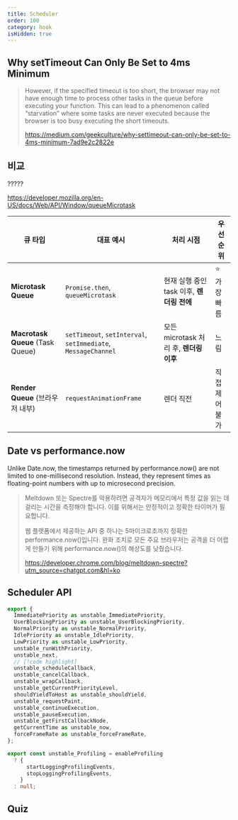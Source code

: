 ```yaml
---
title: Scheduler
order: 100
category: hook
isHidden: true
---
```





## Why setTimeout Can Only Be Set to 4ms Minimum

> However, if the specified timeout is too short, the browser may not have enough time to process other tasks in the queue before executing your function. This can lead to a phenomenon called “starvation” where some tasks are never executed because the browser is too busy executing the short timeouts.
> 
> https://medium.com/geekculture/why-settimeout-can-only-be-set-to-4ms-minimum-7ad9e2c2822e


## 비교

<Compare client:idle/>

?????

https://developer.mozilla.org/en-US/docs/Web/API/Window/queueMicrotask

| 큐 타입 | 대표 예시 | 처리 시점 | 우선순위 |
|---------|-----------|-----------|-----------|
| **Microtask Queue** | `Promise.then`, `queueMicrotask` | 현재 실행 중인 task 이후, **렌더링 전에** | ⭐ 가장 빠름 |
| **Macrotask Queue** (Task Queue) | `setTimeout`, `setInterval`, `setImmediate`, `MessageChannel` | 모든 microtask 처리 후, **렌더링 이후** | 느림 |
| **Render Queue** (브라우저 내부) | `requestAnimationFrame` | 렌더 직전 | 직접 제어 불가 |

## Date vs performance.now

Unlike Date.now, the timestamps returned by performance.now() are not limited to one-millisecond resolution. Instead, they represent times as floating-point numbers with up to microsecond precision.

<Measure client:idle/>

> Meltdown 또는 Spectre를 악용하려면 공격자가 메모리에서 특정 값을 읽는 데 걸리는 시간을 측정해야 합니다. 이를 위해서는 안정적이고 정확한 타이머가 필요합니다.
>
> 웹 플랫폼에서 제공하는 API 중 하나는 5마이크로초까지 정확한 performance.now()입니다. 완화 조치로 모든 주요 브라우저는 공격을 더 어렵게 만들기 위해 performance.now()의 해상도를 낮췄습니다.
>
> https://developer.chrome.com/blog/meltdown-spectre?utm_source=chatgpt.com&hl=ko


## Scheduler API

```ts
export {
  ImmediatePriority as unstable_ImmediatePriority,
  UserBlockingPriority as unstable_UserBlockingPriority,
  NormalPriority as unstable_NormalPriority,
  IdlePriority as unstable_IdlePriority,
  LowPriority as unstable_LowPriority,
  unstable_runWithPriority,
  unstable_next,
  // [!code highlight]
  unstable_scheduleCallback,
  unstable_cancelCallback,
  unstable_wrapCallback,
  unstable_getCurrentPriorityLevel,
  shouldYieldToHost as unstable_shouldYield,
  unstable_requestPaint,
  unstable_continueExecution,
  unstable_pauseExecution,
  unstable_getFirstCallbackNode,
  getCurrentTime as unstable_now,
  forceFrameRate as unstable_forceFrameRate,
};

export const unstable_Profiling = enableProfiling
  ? {
      startLoggingProfilingEvents,
      stopLoggingProfilingEvents,
    }
  : null;
```


## Quiz

<Quiz client:idle/>